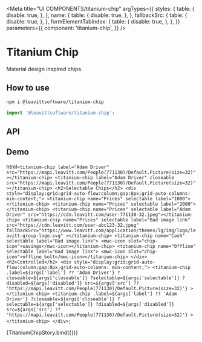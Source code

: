 
<Meta
  title="UI COMPONENTS/titanium-chip"
  argTypes={{
    styles: {
      table: {
        disable: true,
      },
    },
    name: {
      table: {
        disable: true,
      },
    },
    fallbackSrc: {
      table: {
        disable: true,
      },
    },
    formElementTabIndex: {
      table: {
        disable: true,
      },
    },
  }}
  parameters={{
    component: 'titanium-chip',
  }}
/>

# Titanium Chip

Material design inspired chips.

## How to use

```bash
npm i @leavittsoftware/titanium-chip
```

```js
import '@leavittsoftware/titanium-chip';
```

## API

<ArgsTable story={PRIMARY_STORY} />

## Demo

  html`
    <titanium-chip label="Adam Driver" src="https://mapi.leavitt.com/People(771130)/Default.Picture(size=32)"></titanium-chip>
    <titanium-chip label="Adam Driver" closeable src="https://mapi.leavitt.com/People(771130)/Default.Picture(size=32)"></titanium-chip>
    <h2>Selectable Chips</h2>
    <div style="display:grid;grid-auto-flow:column;gap:8px;grid-auto-columns: min-content;">
      <titanium-chip name="Prices" selectable label="1000"></titanium-chip>
      <titanium-chip name="Prices" selectable label="2000"></titanium-chip>
      <titanium-chip name="Prices" selectable label="Adam Driver" src="https://cdn.leavitt.com/user-771130-32.jpeg"></titanium-chip>
      <titanium-chip
        name="Prices"
        selectable
        label="Bad image link"
        src="https://cdn.leavitt.com/user-abc123-32.jpeg"
        fallbackSrc="https://www.leavitt.com/application/themes/lg/img/logo/leavitt-group-logo.svg"
      ></titanium-chip>
      <titanium-chip name="Cash" selectable label="Bad image link"> <mwc-icon slot="chip-icon">savings</mwc-icon></titanium-chip>
      <titanium-chip name="Offline" selectable label="Bad image link"> <mwc-icon slot="chip-icon">offline_bolt</mwc-icon></titanium-chip>
    </div>
    <h2>Controlled</h2>
    <div style="display:grid;grid-auto-flow:column;gap:8px;grid-auto-columns: min-content;">
      <titanium-chip
        .label=${args['label'] ?? 'Adam Driver'}
        ?closeable=${args['closeable']}
        ?selectable=${args['selectable']}
        ?disabled=${args['disabled']}
        src=${args['src'] ?? 'https://mapi.leavitt.com/People(771130)/Default.Picture(size=32)'}
      ></titanium-chip>
      <titanium-chip
        .label=${args['label'] ?? 'Adam Driver'}
        ?closeable=${args['closeable']}
        ?selectable=${args['selectable']}
        ?disabled=${args['disabled']}
        src=${args['src'] ?? 'https://mapi.leavitt.com/People(771130)/Default.Picture(size=32)'}
      ></titanium-chip>
    </div>
  `;

<Canvas withToolbar>
  <Story name="Docs">{TitaniumChipStory.bind({})}</Story>
</Canvas>
